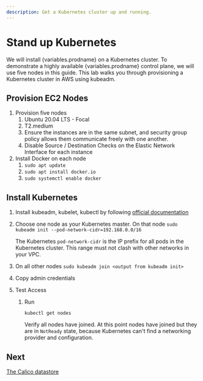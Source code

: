 ```yaml
---
description: Get a Kubernetes cluster up and running.
---
```


# Stand up Kubernetes

We will install {variables.prodname} on a Kubernetes cluster. To demonstrate a highly available {variables.prodname} control plane, we will use five nodes in this guide. This lab walks you through provisioning a Kubernetes cluster in AWS using kubeadm.

## Provision EC2 Nodes

1. Provision five nodes
   1. Ubuntu 20.04 LTS - Focal
   1. T2.medium
   1. Ensure the instances are in the same subnet, and security group policy allows them communicate freely with one another.
   1. Disable Source / Destination Checks on the Elastic Network Interface for each instance
1. Install Docker on each node
   1. `sudo apt update`
   1. `sudo apt install docker.io`
   1. `sudo systemctl enable docker`

## Install Kubernetes

1. Install kubeadm, kubelet, kubectl by following [official documentation](https://kubernetes.io/docs/setup/production-environment/tools/kubeadm/install-kubeadm/#installing-kubeadm-kubelet-and-kubectl)
1. Choose one node as your Kubernetes master. On that node
   `sudo kubeadm init --pod-network-cidr=192.168.0.0/16`

   The Kubernetes `pod-network-cidr` is the IP prefix for all pods in the Kubernetes cluster. This range must not clash with other networks in your VPC.

1. On all other nodes
   `sudo kubeadm join <output from kubeadm init>`
1. Copy admin credentials
1. Test Access

   1. Run

      `kubectl get nodes`

      Verify all nodes have joined. At this point nodes have joined but they are in `NotReady` state, because Kubernetes can't find a networking provider and configuration.

## Next

[The Calico datastore](the-calico-datastore.mdx)
